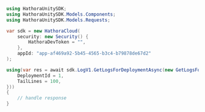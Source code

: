 ```csharp GetLogsForDeployment.cs
using HathoraUnitySDK;
using HathoraUnitySDK.Models.Components;
using HathoraUnitySDK.Models.Requests;

var sdk = new HathoraCloud(
    security: new Security() {
        HathoraDevToken = "",
    },
    appId: "app-af469a92-5b45-4565-b3c4-b79878de67d2"
);

using(var res = await sdk.LogV1.GetLogsForDeploymentAsync(new GetLogsForDeploymentRequest() {
    DeploymentId = 1,
    TailLines = 100,
}))
{
    // handle response
}
```
